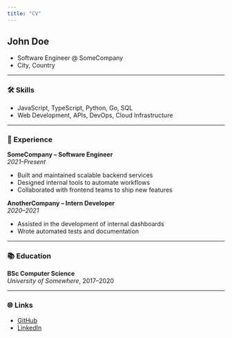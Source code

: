 ```yaml
---
title: "CV"
---
```


## John Doe

- Software Engineer @ SomeCompany
- City, Country

---

### 🛠️ Skills

- JavaScript, TypeScript, Python, Go, SQL
- Web Development, APIs, DevOps, Cloud Infrastructure

---

### 💼 Experience

**SomeCompany – Software Engineer**  
_2021–Present_

- Built and maintained scalable backend services
- Designed internal tools to automate workflows
- Collaborated with frontend teams to ship new features

**AnotherCompany – Intern Developer**  
_2020–2021_

- Assisted in the development of internal dashboards
- Wrote automated tests and documentation

---

### 📚 Education

**BSc Computer Science**  
_University of Somewhere_, 2017–2020

---

### 🌐 Links

- [GitHub](https://github.com/johndoe)
- [LinkedIn](https://linkedin.com/in/johndoe)
